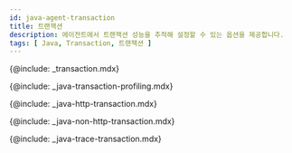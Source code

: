 ```yaml
---
id: java-agent-transaction
title: 트랜잭션
description: 에이전트에서 트랜잭션 성능을 추적해 설정할 수 있는 옵션을 제공합니다.
tags: [ Java, Transaction, 트랜잭션 ]
---
```


{@include: _transaction.mdx}

{@include: _java-transaction-profiling.mdx}

{@include: _java-http-transaction.mdx}

{@include: _java-non-http-transaction.mdx}

{@include: _java-trace-transaction.mdx}